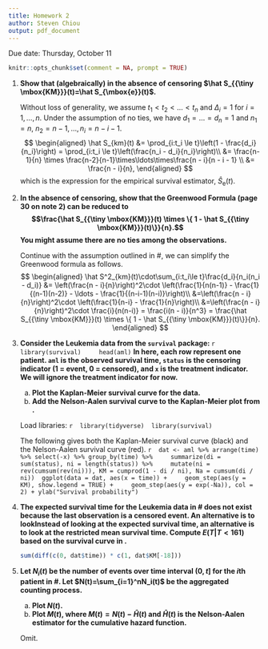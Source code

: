 ```yaml
---
title: Homework 2
author: Steven Chiou
output: pdf_document
---
```


\centering Due date: Thursday, October 11

```R
knitr::opts_chunk$set(comment = NA, prompt = TRUE)
```

1. **Show that (algebraically) in the absence of censoring $\hat S_{{\tiny \mbox{KM}}}(t)=\hat S_{\mbox{e}}(t)$.** \label{Q1}


    Without loss of generality, we assume $t_1 < t_2 < \ldots < t_n$ and $\Delta_i = 1$ for $i = 1, \ldots, n$.
Under the assumption of no ties, we have $d_1 = \ldots = d_n = 1$ and $n_1 = n$, $n_2 = n - 1, \ldots, n_i = n - i - 1$.
$$
\begin{aligned}
 \hat S_{km}(t) &= \prod_{i:t_i \le t}\left(1 - \frac{d_i}{n_i}\right) = \prod_{i:t_i \le t}\left(\frac{n_i - d_i}{n_i}\right)\\
 &= \frac{n-1}{n} \times \frac{n-2}{n-1}\times\ldots\times\frac{n - i}{n - i - 1} \\
 &= \frac{n - i}{n},
\end{aligned}
$$
which is the expression for the empirical survival estimator, $\hat S_{\mbox{e}}(t)$.


2. **In the absence of censoring, show that the Greenwood Formula (page 30 on note 2) can be reduced to $$\frac{\hat S_{{\tiny \mbox{KM}}}(t) \times \{ 1 - \hat S_{{\tiny \mbox{KM}}}(t)\}}{n}.$$
You might assume there are no ties among the observations.**

    Continue with the assumption outlined in \#\ref{Q1}, we can simplify the Greenwood formula as follows.
$$
\begin{aligned}
 \hat S^2_{km}(t)\cdot\sum_{i:t_i\le t}\frac{d_i}{n_i(n_i - d_i)} &= \left(\frac{n - i}{n}\right)^2\cdot \left(\frac{1}{n(n-1)} - \frac{1}{(n-1)(n-2)} - \ldots - \frac{1}{(n-i-1)(n-i)}\right)\\
 &=\left(\frac{n - i}{n}\right)^2\cdot \left(\frac{1}{n-i} - \frac{1}{n}\right)\\
 &=\left(\frac{n - i}{n}\right)^2\cdot \frac{i}{n(n-i)} = \frac{i(n - i)}{n^3} = \frac{\hat S_{{\tiny \mbox{KM}}}(t) \times \{ 1 - \hat S_{{\tiny \mbox{KM}}}(t)\}}{n}.
\end{aligned}
$$
\newpage
3. **Consider the Leukemia data from the `survival` package: \label{aml}**
    ```r
    library(survival)
    head(aml)
    ```
    **In here, each row represent one patient. `aml` is the observed survival time, `status` is the censoring indicator (1 = event, 0 = censored), and `x` is the treatment indicator. We will ignore the treatment indicator for now.**
    a. **Plot the Kaplan-Meier survival curve for the data. \label{aml:surv}**
    b. **Add the Nelson-Aalen survival curve to the Kaplan-Meier plot from \eqref{aml:surv}.**


    Load libraries:
    ```r
    library(tidyverse)
    library(survival)
    ```
  
    The following gives both the Kaplan-Meier survival curve (black) and the Nelson-Aalen survival curve (red).
    ```r
    dat <- aml %>% arrange(time) %>% select(-x) %>% group_by(time) %>% 
      summarize(di = sum(status), ni = length(status)) %>% 
      mutate(ni = rev(cumsum(rev(ni))), KM = cumprod(1 - di / ni), Na = cumsum(di / ni))
    ggplot(data = dat, aes(x = time)) + 
      geom_step(aes(y = KM), show.legend = TRUE) + 
      geom_step(aes(y = exp(-Na)), col = 2) + ylab("Survival probability")
    ```

4. **The expected survival time for the Leukemia data in \#\eqref{aml} does not exist because the last observation is a censored event.
    An alternative is to lookInstead of looking at the expected survival time, an alternative is to look at the restricted mean survival time.
    Compute $E(T|T<161)$ based on the survival curve in \eqref{aml:surv}.**

    ```R
    sum(diff(c(0, dat$time)) * c(1, dat$KM[-18]))
    ```
    
    
5. **Let $N_i(t)$ be the number of events over time interval $(0, t]$ for the $i$th patient in \#\eqref{aml}. Let $N(t)=\sum_{i=1}^nN_i(t)$ be the aggregated counting process.**
    a. **Plot $N(t)$.**
    b. **Plot $M(t)$, where $M(t) = N(t) - \hat H(t)$ and $\hat H(t)$ is the Nelson-Aalen estimator for the cumulative hazard function.** \label{Mt}
    
    
    Omit.